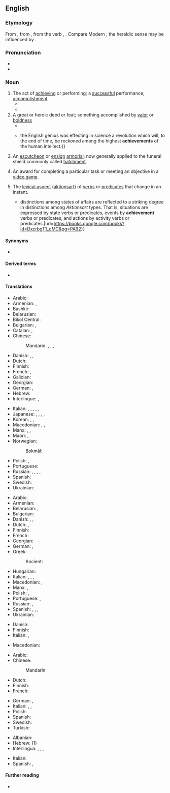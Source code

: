 ==English==

===Etymology===
From {{bor|en|frm|achevement}}, from {{der|en|fro|achevement}}, from the verb {{m|fro|achever}}, {{m|fro|achiever|t=to finish}}. Compare Modern {{cog|fr|achèvement}}; the heraldic sense may be influenced by {{m|en|hatchment}}.

===Pronunciation===
* {{IPA|en|/əˈtʃiːvmənt/}}
* {{audio|en|en-us-achievement.ogg|Audio (US)}}

===Noun===
{{en-noun|~}}

# The act of [[achieving]] or performing; a [[successful]] performance; [[accomplishment]]
#* {{quote-book|en|year=1963|author={{w|Margery Allingham}}
|title={{w|The China Governess}}
|chapter=1|url=http://openlibrary.org/works/OL2004261W
|passage=The original family who had begun to build a palace to rival Nonesuch had died out before they had put up little more than the gateway, so that the actual structure which had come down to posterity retained the secret magic of a promise rather than the overpowering splendour of a great architectural '''achievement'''.}}
#* {{quote-journal|en|year=2012|month=March-April
|author=[[w:Terry Sejnowski|Terrence J. Sejnowski]]
|title=Well-connected Brains
|volume=100|issue=2|page=171
|magazine={{w|American Scientist}}
|url=http://www.americanscientist.org/bookshelf/pub/well-connected-brains
|passage=Creating a complete map of the human connectome would therefore be a monumental milestone but not the end of the journey to understanding how our brains work. The '''achievement''' will transform neuroscience and serve as the starting point for asking questions we could not otherwise have answered,&nbsp;[&hellip;].}}
# A great or heroic deed or feat; something accomplished by [[valor]] or [[boldness]]
#* {{quote-book|en|a. 1677|{{w|Isaac Barrow}}|The Works of Isaac Barrow|editors=Abraham Hill and James Hamilton|section=Sermon xxxiv, Of Being Imitators of Christ|page=397|year_published=1845|passage=[The exploits] of the ancient saints ; they do far surpass the most famous '''achievements''' of pagan heroes.}}
#* {{quote-book|en|c. 1837|{{w|Thomas Babington Macaulay}}|Minutes on the Education of India|passage={{...}}the English genius was effecting in science a revolution which will, to the end of time, be reckoned among the highest '''achievements''' of the human intellect.}}
# {{lb|en|heraldry}} An [[escutcheon]] or [[ensign]] [[armorial]]; now generally applied to the funeral shield commonly called [[hatchment]].
# {{lb|en|video games}} An award for completing a particular task or meeting an objective in a [[video game]].
#: {{ux|en|Finishing the game does not give you a 100% score until you have unlocked all of the '''achievements'''.}}
#: {{synonyms|en|trophy}}
# {{lb|en|grammar|semantics}} The [[lexical aspect]] ([[aktionsart]]) of [[verb]]s or [[predicate]]s that change in an instant.
#* {{quote-book|en|1997|Robert van Valin and Randy LaPolla|Syntax||92|{{...}}distinctions among states of affairs are reflected to a striking degree in distinctions among ''Aktionsart'' types. That is, situations are expressed by state verbs or predicates, events by '''achievement''' verbs or predicates, and actions by activity verbs or predicates.|url=https://books.google.com/books?id=DxcrbgT1_oMC&pg=PA92}}

====Synonyms====
* {{l|en|accomplishment}}

====Derived terms====
* {{l|en|achievement unlocked}}

====Translations====
{{trans-top|act of achieving or performing}}
* Arabic: {{t|ar|إِنْجَاز|m}}
* Armenian: {{t+|hy|նվաճում}}, {{t+|hy|հաջողություն}}
* Bashkir: {{t|ba|ҡаҙаныш|sc=Cyrl}}
* Belarusian: {{t|be|дасягне́нне|n}}
* Bikol Central: {{t|bcl|kauragan}}
* Bulgarian: {{t+|bg|постиже́ние|n}}, {{t+|bg|изпълне́ние|n}}
* Catalan: {{t|ca|assoliment|m}}, {{t|ca|consecució|f}}
* Chinese:
*: Mandarin: {{t+|cmn|成就|tr=chéngjiù}}, {{t+|cmn|成果|tr=chéngguǒ}}, {{t+|cmn|成績}}, {{t+|cmn|成绩|tr=chéngjì}}
* Danish: {{t|da|udførelse|c}}, {{t|da|præstation|c}}, {{t+|da|resultat|n}}
* Dutch: {{t+|nl|prestatie}}
* Finnish: {{t+|fi|saavutus}}
* French: {{t+|fr|réalisation|f}}, {{t+|fr|accomplissement|m}}
* Galician: {{t+|gl|realización|f}}
* Georgian: {{t|ka|მიღწევა}}
* German: {{t+|de|Errungenschaft|f}}, {{t+|de|Leistung|f}}
* Hebrew: {{t+|he|הישג|m|tr=heség}}
* Interlingue: {{t|ie|acomplement}}, {{t|ie|realisation}}
{{trans-mid}}
* Italian: {{t+|it|realizzazione|f}}, {{t+|it|prestazione|f}}, {{t+|it|conseguimento|m}}, {{t+|it|rendimento|m}}, {{t+|it|traguardo}}, {{t+|it|risultato}}
* Japanese: {{t+|ja|達成|tr=たっせい, tassei}}, {{t+|ja|到達|tr=とうたつ, tōtatsu}}, {{t+|ja|業績|tr=ぎょうせき, gyōseki}}, {{t+|ja|成果|tr=せいか, seika}}, {{t+|ja|成績|tr=せいせき, seiseki}}
* Korean: {{t+|ko|달성}}, {{t+|ko|업적}}, {{t+|ko|성과}}
* Macedonian: {{t|mk|достигнување|n}}, {{t|mk|постигнување|n}}, {{t|mk|успех|m}}
* Manx: {{t|gv|ard-nhee|m}}, {{t|gv|ard-obbyr|f}}, {{t|gv|cooilleeney|m}}
* Maori: {{t|mi|tutukitanga}}, {{t|mi|haumāuiui}}
* Norwegian:
*: Bokmål: {{t|nb|måloppnåelse|m}}
* Polish: {{t+|pl|dokonanie|n}}, {{t+|pl|osiągnięcie|n}}
* Portuguese: {{t+|pt|realização|f}}
* Russian: {{t+|ru|достиже́ние|n}}, {{t+|ru|успе́х|m}}, {{t+|ru|сверше́ние|n}}, {{t+|ru|выполне́ние|n}}, {{t+|ru|исполне́ние|n}}
* Spanish: {{t+|es|logro|m}}
* Swedish: {{t+|sv|prestation|c}}
* Ukrainian: {{t|uk|дося́гнення|n}}
{{trans-bottom}}

{{trans-top|great or heroic deed}}
* Arabic: {{t|ar|إِنْجَاز|m}}
* Armenian: {{t+|hy|նվաճում}}
* Belarusian: {{t|be|по́дзвіг|m}}, {{t|be|вы́чын|m}}
* Bulgarian: {{t+|bg|по́двиг|m}}
* Danish: {{t|da|bedrift|c}}, {{t|da|præstation|c}}, {{t+|da|resultat|n}}
* Dutch: {{t+|nl|prestatie|f}}, {{t+|nl|verwezenlijking|f}}
* Finnish: {{t+|fi|saavutus}}
* French: {{t+|fr|haut fait|m}}
* Georgian: {{t|ka|მიღწევა}}
* German: {{t|de|Großtat|f}}, {{t+|de|Heldentat|f}}
* Greek:
*: Ancient: {{t|grc|κατόρθωμα|n}}
{{trans-mid}}
* Hungarian: {{t+|hu|hőstett}}
* Italian: {{t+|it|impresa|f}}, {{t+|it|gesta|f-p}}, {{t+|it|risultato|m}}, {{t+|it|conquista|f}}
* Macedonian: {{t|mk|подвиг|m}}, {{t|mk|дело|n}}
* Manx: {{t|gv|ard-nhee}}, {{t|gv|ard-obbyr|f}}
* Polish: {{t+|pl|dokonanie|n}}, {{t+|pl|osiągnięcie|n}}
* Portuguese: {{t+|pt|feito|m}}, {{t+|pt|realização|f}}
* Russian: {{t+|ru|по́двиг|m}}, {{t+|ru|сверше́ние|n}}
* Spanish: {{t+|es|hazaña|f}}, {{t+|es|proeza|f}}, {{t+|es|gesta|f}}, {{t|es|hombrada|f}}
* Ukrainian: {{t|uk|по́двиг|m}}
{{trans-bottom}}

{{trans-top|heraldry: escutcheon}}
* Danish: {{t|da|våbenskjold|n}}
* Finnish: {{t|fi|vaakunakilpi}}
* Italian: {{t+|it|stemma|m}}, {{t+|it|blasone|m}}
{{trans-mid}}
* Macedonian: {{t|mk|достигнување|n}}
{{trans-bottom}}

{{trans-top|a reward in video games}}
* Arabic: {{t|ar|إِنْجَاز|m}}
* Chinese:
*: Mandarin: {{t+|cmn|成就|tr=chéngjiù}}
* Dutch: {{t+|nl|prestatie|f}}
* Finnish: {{t+|fi|saavutus}}
* French: {{t+|fr|succès|m}}
{{trans-mid}}
* German: {{t+|de|Errungenschaft|f}}, {{t+|de|Erfolg|m}}
* Italian: {{t+|it|vittoria|f}}, {{t+|it|successo|m}}, {{t+|it|risultato|m}}
* Polish: {{t+|pl|osiągnięcie|n}}
* Spanish: {{t+|es|logro|m}}
* Swedish: {{t+|sv|prestation|c}}
* Turkish: {{t+|tr|başarım}}
{{trans-bottom}}

{{checktrans-top|}}
* Albanian: {{t+check|sq|arritje}}
* Hebrew: {{t+check|he|הישג|m|tr=hey'sseg}} (1)
* Interlingua: {{t-check|ia|accomplimento}}, {{t-check|ia|complimento}}, {{qualifier|1}} {{t-check|ia|realisation}}, {{qualifier|2}} {{t-check|ia|facto}}
{{trans-mid}}
* Italian: {{t+check|it|realizzazione|f}}
* Spanish: {{t+check|es|realización|f}}, {{t+check|es|logro|m}}
{{trans-bottom}}

====Further reading====
* {{R:Webster 1913}}